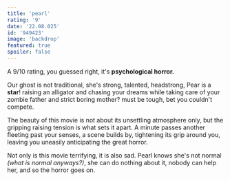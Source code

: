 ```yaml
---
title: 'pearl'
rating: '9'
date: '22.08.025'
id: '949423'
image: 'backdrop'
featured: true  
spoiler: false
---
```

A 9/10 rating, you guessed right, it's **psychological horror.**

Our ghost is not traditional, she's strong, talented, headstrong, Pear is a **star**!
raising an alligator and chasing your dreams while taking care of your zombie father
and strict boring mother? must be tough, bet you couldn't compete.

The beauty of this movie is not about its unsettling atmosphere only, but the gripping
raising tension is what sets it apart. A minute passes another fleeting past your senses,
a scene builds by, tightening its grip around you, leaving you uneasily anticipating the
great horror.

Not only is this movie terrifying, it is also sad. Pearl knows she's not normal *(what is
normal anyways?)*, she can do nothing about it, nobody can help her, and so the horror goes on. 